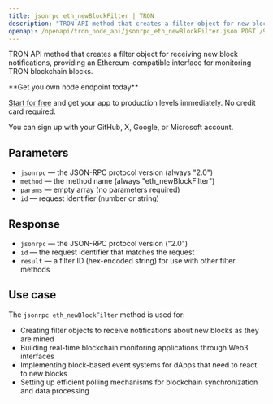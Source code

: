 ```yaml
---
title: jsonrpc eth_newBlockFilter | TRON
description: "TRON API method that creates a filter object for new block notifications. This method provides Ethereum-compatible interface for TRON blockchain."
openapi: /openapi/tron_node_api/jsonrpc_eth_newBlockFilter.json POST /95e61622bf6a8af293978377718e3b77/jsonrpc/eth_newBlockFilter
---
```


TRON API method that creates a filter object for receiving new block notifications, providing an Ethereum-compatible interface for monitoring TRON blockchain blocks.

<Check>
**Get you own node endpoint today**

[Start for free](https://console.chainstack.com/) and get your app to production levels immediately. No credit card required.

You can sign up with your GitHub, X, Google, or Microsoft account.
</Check>

## Parameters

* `jsonrpc` — the JSON-RPC protocol version (always "2.0")
* `method` — the method name (always "eth_newBlockFilter")
* `params` — empty array (no parameters required)
* `id` — request identifier (number or string)

## Response

* `jsonrpc` — the JSON-RPC protocol version ("2.0")
* `id` — the request identifier that matches the request
* `result` — a filter ID (hex-encoded string) for use with other filter methods

## Use case

The `jsonrpc eth_newBlockFilter` method is used for:

* Creating filter objects to receive notifications about new blocks as they are mined
* Building real-time blockchain monitoring applications through Web3 interfaces
* Implementing block-based event systems for dApps that need to react to new blocks
* Setting up efficient polling mechanisms for blockchain synchronization and data processing